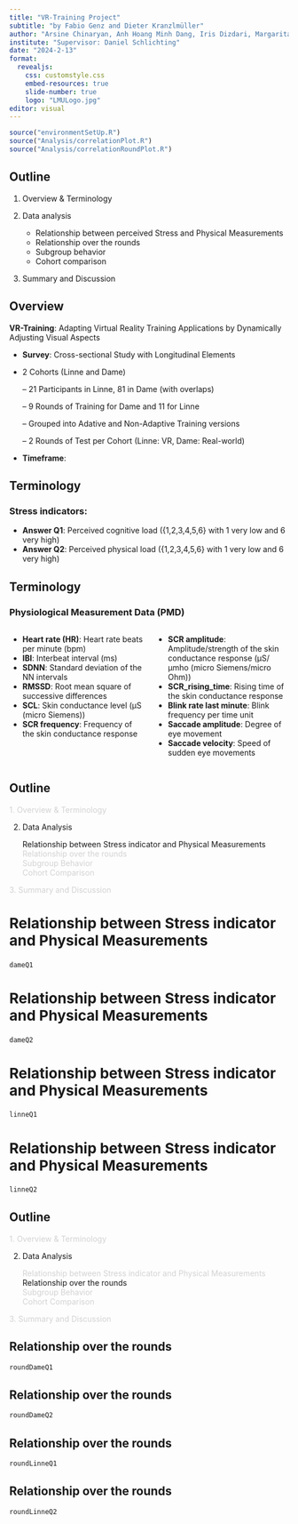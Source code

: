 ```yaml
---
title: "VR-Training Project"
subtitle: "by Fabio Genz and Dieter Kranzlmüller"
author: "Arsine Chinaryan, Anh Hoang Minh Dang, Iris Dizdari, Margarita Khachatryan"
institute: "Supervisor: Daniel Schlichting"
date: "2024-2-13"
format: 
  revealjs:
    css: customstyle.css
    embed-resources: true
    slide-number: true
    logo: "LMULogo.jpg"
editor: visual
---
```


```r
source("environmentSetUp.R")
source("Analysis/correlationPlot.R")
source("Analysis/correlationRoundPlot.R")
```

## Outline

::: incremental
1.  Overview & Terminology

2.  Data analysis

    -   Relationship between perceived Stress and Physical Measurements\
    -   Relationship over the rounds\
    -   Subgroup behavior\
    -   Cohort comparison

3.  Summary and Discussion
:::

## Overview

**VR-Training**: Adapting Virtual Reality Training Applications by Dynamically Adjusting Visual Aspects\

::: incremental
-   **Survey**: Cross-sectional Study with Longitudinal Elements

-   2 Cohorts (Linne and Dame)

    -- 21 Participants in Linne, 81 in Dame (with overlaps)

    -- 9 Rounds of Training for Dame and 11 for Linne

    -- Grouped into Adative and Non-Adaptive Training versions

    -- 2 Rounds of Test per Cohort (Linne: VR, Dame: Real-world)

-   **Timeframe**:
:::

## Terminology

### Stress indicators:

-   **Answer Q1**: Perceived cognitive load ({1,2,3,4,5,6} with 1 very low and 6 very high)
-   **Answer Q2**: Perceived physical load ({1,2,3,4,5,6} with 1 very low and 6 very high)

## Terminology
### Physiological Measurement Data (PMD)
::: {.columns}

::: {.column width="50%"}

- **Heart rate (HR)**: Heart rate beats per minute (bpm)  
- **IBI**: Interbeat interval (ms)  
- **SDNN**: Standard deviation of the NN intervals  
- **RMSSD**: Root mean square of successive differences  
- **SCL**: Skin conductance level (µS (micro Siemens))  
- **SCR frequency**: Frequency of the skin conductance response 
:::

::: {.column width="50%"}
- **SCR amplitude**: Amplitude/strength of the skin conductance response (µS/µmho (micro Siemens/micro Ohm))
- **SCR_rising_time**: Rising time of the skin conductance response  
- **Blink rate last minute**: Blink frequency per time unit  
- **Saccade amplitude**: Degree of eye movement  
- **Saccade velocity**: Speed of sudden eye movements  
:::

:::

## Outline

[1. Overview & Terminology]{style="color:lightgray;"}

2.  Data Analysis

    Relationship between Stress indicator and Physical Measurements\
    [Relationship over the rounds]{style="color:lightgray;"}\
    [Subgroup Behavior]{style="color:lightgray;"}\
    [Cohort Comparison]{style="color:lightgray;"}

[3. Summary and Discussion]{style="color:lightgray;"}

## Relationship between Stress indicator and Physical Measurements {style="font-size: 26px;"}

```r
dameQ1
```

## Relationship between Stress indicator and Physical Measurements {style="font-size: 26px;"}
```r
dameQ2
```

## Relationship between Stress indicator and Physical Measurements {style="font-size: 26px;"}
```r
linneQ1
```

## Relationship between Stress indicator and Physical Measurements {style="font-size: 26px;"}
```r
linneQ2
```

## Outline

[1. Overview & Terminology]{style="color:lightgray;"}

2.  Data Analysis

    [Relationship between Stress indicator and Physical Measurements]{style="color:lightgray;"}\
    Relationship over the rounds\
    [Subgroup Behavior]{style="color:lightgray;"}\
    [Cohort Comparison]{style="color:lightgray;"}

[3. Summary and Discussion]{style="color:lightgray;"}


## Relationship over the rounds
```r
roundDameQ1
```

## Relationship over the rounds
```r
roundDameQ2
```

## Relationship over the rounds
```r
roundLinneQ1
```

## Relationship over the rounds
```r
roundLinneQ2
```














